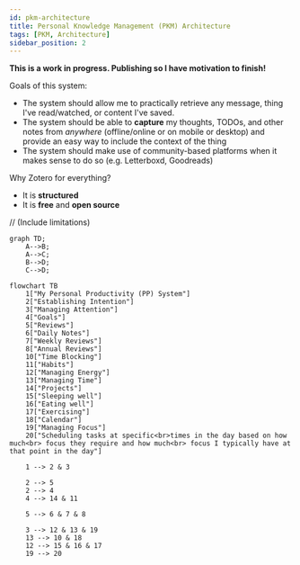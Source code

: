```yaml
---
id: pkm-architecture
title: Personal Knowledge Management (PKM) Architecture
tags: [PKM, Architecture]
sidebar_position: 2
---
```



**This is a work in progress. Publishing so I have motivation to finish!**

Goals of this system:

- The system should allow me to practically retrieve any message, thing I've read/watched, or content I've saved.
- The system should be able to **capture** my thoughts, TODOs, and other notes from _anywhere_ (offline/online or on mobile or desktop) and provide an easy way to include the context of the thing
- The system should make use of community-based platforms when it makes sense to do so (e.g. Letterboxd, Goodreads)

Why Zotero for everything?

- It is **structured**
- It is **free** and **open source**

// (Include limitations)

```mermaid
graph TD;
    A-->B;
    A-->C;
    B-->D;
    C-->D;
```

```mermaid
flowchart TB
	1["My Personal Productivity (PP) System"]
	2["Establishing Intention"]
	3["Managing Attention"]
	4["Goals"]
	5["Reviews"]
	6["Daily Notes"]
	7["Weekly Reviews"]
	8["Annual Reviews"]
	10["Time Blocking"]
	11["Habits"]
	12["Managing Energy"]
	13["Managing Time"]
	14["Projects"]
	15["Sleeping well"]
	16["Eating well"]
	17["Exercising"]
	18["Calendar"]
	19["Managing Focus"]
	20["Scheduling tasks at specific<br>times in the day based on how much<br> focus they require and how much<br> focus I typically have at that point in the day"]

	1 --> 2 & 3

	2 --> 5
	2 --> 4
	4 --> 14 & 11

	5 --> 6 & 7 & 8

	3 --> 12 & 13 & 19
	13 --> 10 & 18
	12 --> 15 & 16 & 17
	19 --> 20
```

<Drawio content={pkmArchitecture} />
